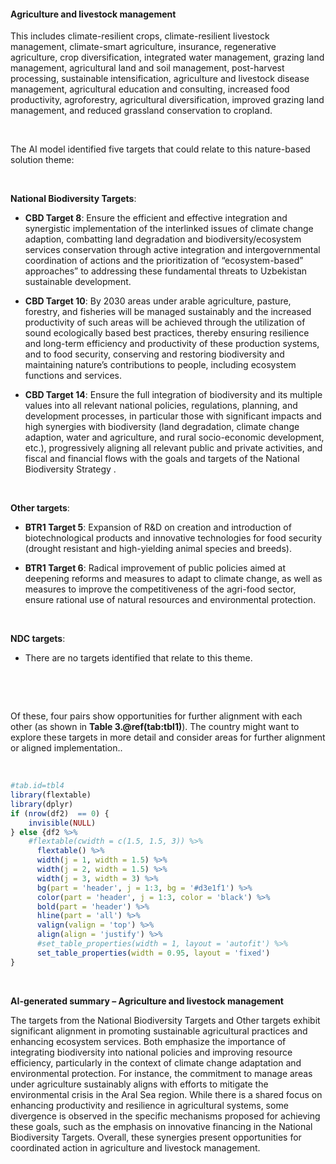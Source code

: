 #### Agriculture and livestock management

::: {custom-style='Citation'}
This includes climate-resilient crops, climate-resilient livestock management, climate-smart agriculture, insurance, regenerative agriculture, crop diversification, integrated water management, grazing land management, agricultural land and soil management, post-harvest processing, sustainable intensification, agriculture and livestock disease management, agricultural education and consulting, increased food productivity, agroforestry, agricultural diversification, improved grazing land management, and reduced grassland conservation to cropland.
:::

<br>

::: {custom-style='Text'}
The AI model identified five targets that could relate to this nature-based solution theme:
:::

<br>


**National Biodiversity Targets**:

-   **CBD Target 8**: Ensure the efficient and effective integration and synergistic implementation of the interlinked issues of climate change adaption, combatting land degradation and biodiversity/ecosystem services conservation through active integration and intergovernmental coordination of actions and the prioritization of “ecosystem-based” approaches” to addressing these fundamental threats to Uzbekistan sustainable development.

-   **CBD Target 10**: By 2030 areas under arable agriculture, pasture, forestry, and fisheries will be managed sustainably and the increased productivity of such areas will be achieved through the utilization of sound ecologically based best practices, thereby ensuring resilience and long-term efficiency and productivity of these production systems, and to food security, conserving and restoring biodiversity and maintaining nature’s contributions to people, including ecosystem functions and services.

-   **CBD Target 14**: Ensure the full integration of biodiversity and its multiple values into all relevant national policies, regulations, planning, and development processes, in particular those with significant impacts and high synergies with biodiversity (land degradation, climate change adaption, water and agriculture, and rural socio-economic development, etc.), progressively aligning all relevant public and private activities, and fiscal and financial flows with the goals and targets of the National Biodiversity Strategy .



​

**Other targets**:

-   **BTR1 Target 5**: Expansion of R&D on creation and introduction of biotechnological products and innovative technologies for food security (drought resistant and high-yielding animal species and breeds).

-   **BTR1 Target 6**: Radical improvement of public policies aimed at deepening reforms and measures to adapt to climate change, as well as measures to improve the competitiveness of the agri-food sector, ensure rational use of natural resources and environmental protection.



​



**NDC targets**:

-   There are no targets identified that relate to this theme.



​




<br>

::: {custom-style='Text'}
Of these, four pairs show opportunities for further alignment with each other (as shown in **Table 3.\@ref(tab:tbl1)**). The country might want to explore these targets in more detail and consider areas for further alignment or aligned implementation..
:::

<br>

```r
#tab.id=tbl4
library(flextable)
library(dplyr)
if (nrow(df2)  == 0) {
    invisible(NULL)
} else {df2 %>% 
    #flextable(cwidth = c(1.5, 1.5, 3)) %>% 
      flextable() %>% 
      width(j = 1, width = 1.5) %>% 
      width(j = 2, width = 1.5) %>% 
      width(j = 3, width = 3) %>% 
      bg(part = 'header', j = 1:3, bg = '#d3e1f1') %>% 
      color(part = 'header', j = 1:3, color = 'black') %>% 
      bold(part = 'header') %>% 
      hline(part = 'all') %>% 
      valign(valign = 'top') %>% 
      align(align = 'justify') %>%  
      #set_table_properties(width = 1, layout = 'autofit') %>% 
      set_table_properties(width = 0.95, layout = 'fixed')
}
```

<br>

::: {custom-style='summ'}
**AI-generated summary – Agriculture and livestock management**

The targets from the National Biodiversity Targets and Other targets exhibit significant alignment in promoting sustainable agricultural practices and enhancing ecosystem services. Both emphasize the importance of integrating biodiversity into national policies and improving resource efficiency, particularly in the context of climate change adaptation and environmental protection. For instance, the commitment to manage areas under agriculture sustainably aligns with efforts to mitigate the environmental crisis in the Aral Sea region. While there is a shared focus on enhancing productivity and resilience in agricultural systems, some divergence is observed in the specific mechanisms proposed for achieving these goals, such as the emphasis on innovative financing in the National Biodiversity Targets. Overall, these synergies present opportunities for coordinated action in agriculture and livestock management.
:::

<br>

